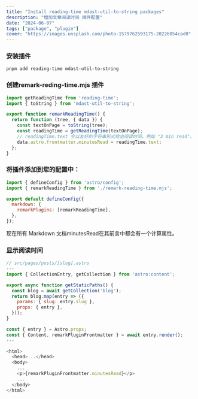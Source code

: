 ```yaml
---
title: "Install reading-time mdast-util-to-string packages"
description: "增加文章阅读时间 插件配置"
date: "2024-06-07"
tags: ["package", "plugin"]
cover: "https://images.unsplash.com/photo-1579762593175-20226054cad0"
---
```





### 安装插件

```shell
pnpm add reading-time mdast-util-to-string
```

### 创建remark-reding-time.mjs 插件
```js
import getReadingTime from 'reading-time';
import { toString } from 'mdast-util-to-string';

export function remarkReadingTime() {
  return function (tree, { data }) {
    const textOnPage = toString(tree);
    const readingTime = getReadingTime(textOnPage);
    // readingTime.text 会以友好的字符串形式给出阅读时间，例如 "3 min read"。
    data.astro.frontmatter.minutesRead = readingTime.text;
  };
}
```

### 将插件添加到您的配置中：

```js
import { defineConfig } from 'astro/config';
import { remarkReadingTime } from './remark-reading-time.mjs';

export default defineConfig({
  markdown: {
    remarkPlugins: [remarkReadingTime],
  },
});
```
现在所有 Markdown 文档minutesRead在其前言中都会有一个计算属性。


### 显示阅读时间

```js
// src/pages/posts/[slug].astro
---
import { CollectionEntry, getCollection } from 'astro:content';

export async function getStaticPaths() {
  const blog = await getCollection('blog');
  return blog.map(entry => ({
    params: { slug: entry.slug },
    props: { entry },
  }));
}

const { entry } = Astro.props;
const { Content, remarkPluginFrontmatter } = await entry.render();
---

<html>
  <head>...</head>
  <body>
    ...
    <p>{remarkPluginFrontmatter.minutesRead}</p>
    ...
  </body>
</html>
```